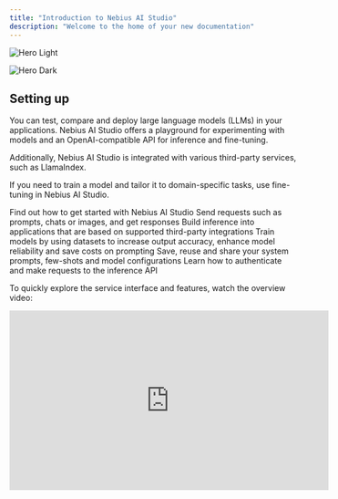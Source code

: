```yaml
---
title: "Introduction to Nebius AI Studio"
description: "Welcome to the home of your new documentation"
---
```


<img
  className="block dark:hidden"
  src="/Screenshot2025-07-10at19.26.14.png"
  alt="Hero Light"
  title={true}
/>

<img
  className="hidden dark:block"
  src="/Screenshot2025-07-10at19.26.14.png"
  alt="Hero Dark"
  title={true}
/>

## Setting up

You can test, compare and deploy large language models (LLMs) in your applications. Nebius AI Studio offers a playground for experimenting with models and an OpenAI-compatible API for inference and fine-tuning.

Additionally, Nebius AI Studio is integrated with various third-party services, such as LlamaIndex.

If you need to train a model and tailor it to domain-specific tasks, use fine-tuning in Nebius AI Studio.

<CardGroup cols={2}>
  <Card title="Getting started" icon="pen-to-square" href="https://mintlify.com/docs/quickstart">
    Find out how to get started with Nebius AI Studio
  </Card>
  <Card title="Inference" icon="image" href="https://mintlify.com/docs/development">
    Send requests such as prompts, chats or images, and get responses
  </Card>
</CardGroup>

<CardGroup cols={2}>
  <Card title="Third-party integrations" icon="palette" href="https://mintlify.com/docs/settings/global">
    Build inference into applications that are based on supported third-party integrations
  </Card>
  <Card title="Fine-tuning" icon="code" href="https://mintlify.com/docs/api-playground/openapi">
    Train models by using datasets to increase output accuracy, enhance model reliability and save costs on prompting
  </Card>
  <Card title="Prompt presets" icon="screwdriver-wrench" href="https://mintlify.com/docs/content/components/accordions">
    Save, reuse and share your system prompts, few-shots and model configurations
  </Card>
  <Card title="API" icon="stars" href="https://mintlify.com/customers">
    Learn how to authenticate and make requests to the inference API
  </Card>
</CardGroup>

To quickly explore the service interface and features, watch the overview video:

<iframe width="560" height="315" src="https://www.youtube.com/embed/v3o1Ip1l6YA?si=tuQDBxvd-LNnjIko&start=2" title="YouTube video player" frameborder="0" allow="accelerometer; autoplay; clipboard-write; encrypted-media; gyroscope; picture-in-picture; web-share" referrerpolicy="strict-origin-when-cross-origin" allowfullscreen />